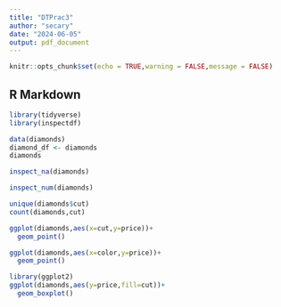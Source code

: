 ```yaml
---
title: "DTPrac3"
author: "secary"
date: "2024-06-05"
output: pdf_document
---
```


```r
knitr::opts_chunk$set(echo = TRUE,warning = FALSE,message = FALSE)
```

## R Markdown


```r
library(tidyverse)
library(inspectdf)
```

```r
data(diamonds)
diamond_df <- diamonds
diamonds
```

```r
inspect_na(diamonds)
```
```r
inspect_num(diamonds)
```

```r
unique(diamonds$cut)
count(diamonds,cut)
```
```r
ggplot(diamonds,aes(x=cut,y=price))+
  geom_point()
```
```r
ggplot(diamonds,aes(x=color,y=price))+
  geom_point()
```
```r
library(ggplot2)
ggplot(diamonds,aes(y=price,fill=cut))+
  geom_boxplot()
```
